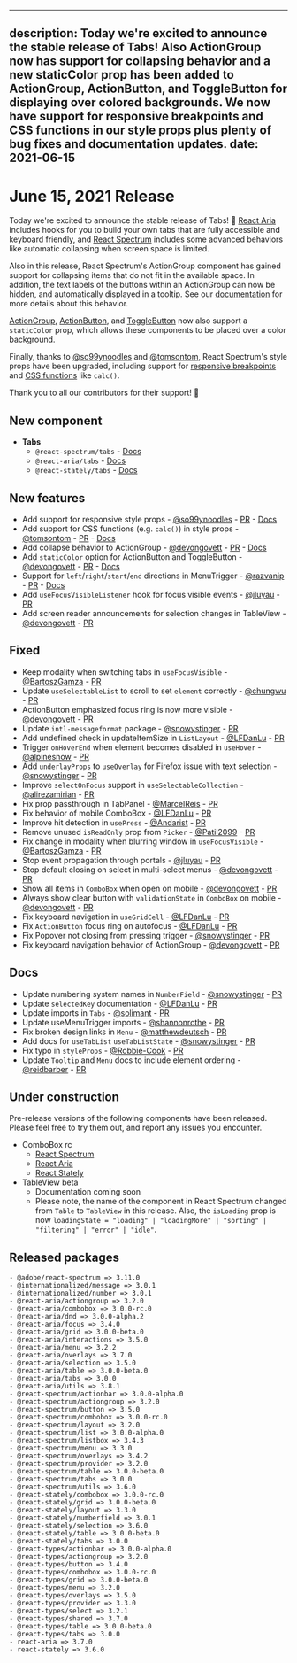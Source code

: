 <!-- Copyright 2020 Adobe. All rights reserved.
This file is licensed to you under the Apache License, Version 2.0 (the "License");
you may not use this file except in compliance with the License. You may obtain a copy
of the License at http://www.apache.org/licenses/LICENSE-2.0
Unless required by applicable law or agreed to in writing, software distributed under
the License is distributed on an "AS IS" BASIS, WITHOUT WARRANTIES OR REPRESENTATIONS
OF ANY KIND, either express or implied. See the License for the specific language
governing permissions and limitations under the License. -->


---
description: Today we're excited to announce the stable release of Tabs! Also ActionGroup now has support for collapsing behavior and a new staticColor prop has been added to ActionGroup, ActionButton, and ToggleButton for displaying over colored backgrounds. We now have support for responsive breakpoints and CSS functions in our style props plus plenty of bug fixes and documentation updates.
date: 2021-06-15
---

# June 15, 2021 Release

Today we're excited to announce the stable release of Tabs! 🎉 [React Aria](https://watheia.app/react-aria/useTabList.html) includes hooks for you to build your own tabs that are fully accessible and keyboard friendly, and [React Spectrum](https://watheia.app/react-spectrum/Tabs.html) includes some advanced behaviors like automatic collapsing when screen space is limited.

Also in this release, React Spectrum's ActionGroup component has gained support for collapsing items that do not fit in the available space. In addition, the text labels of the buttons within an ActionGroup can now be hidden, and automatically displayed in a tooltip. See our [documentation](https://watheia.app/react-spectrum/ActionGroup.html#collapsing-behavior) for more details about this behavior.

[ActionGroup](https://watheia.app/react-spectrum/ActionGroup.html#static-color), [ActionButton](https://watheia.app/react-spectrum/ActionButton.html#static-color), and [ToggleButton](https://watheia.app/react-spectrum/ToggleButton.html#static-color) now also support a `staticColor` prop, which allows these components to be placed over a color background.

Finally, thanks to [@so99ynoodles](https://github.com/so99ynoodles) and [@tomsontom](https://github.com/tomsontom), React Spectrum's style props have been upgraded, including support for [responsive breakpoints](https://watheia.app/react-spectrum/layout.html#responsive-layout) and [CSS functions](https://watheia.app/react-spectrum/styling.html#css-functions) like `calc()`.

Thank you to all our contributors for their support! 🤩

## New component
- **Tabs**
  - `@react-spectrum/tabs` - [Docs](https://watheia.app/react-spectrum/Tabs.html)
  - `@react-aria/tabs` - [Docs](https://watheia.app/react-aria/useTabList.html)
  - `@react-stately/tabs` - [Docs](https://watheia.app/react-stately/useTabListState.html)

## New features
- Add support for responsive style props - [@so99ynoodles](https://github.com/so99ynoodles) - [PR](https://gitlab.com/watheia/spectrum/pull/1684) - [Docs](https://watheia.app/react-spectrum/layout.html#responsive-layout)
- Add support for CSS functions (e.g. `calc()`) in style props - [@tomsontom](https://github.com/tomsontom) - [PR](https://gitlab.com/watheia/spectrum/pull/1774) - [Docs](https://watheia.app/react-spectrum/styling.html#css-functions)
- Add collapse behavior to ActionGroup - [@devongovett](https://github.com/devongovett) - [PR](https://gitlab.com/watheia/spectrum/pull/1919) - [Docs](https://watheia.app/react-spectrum/ActionGroup.html#collapsing-behavior)
- Add `staticColor` option for ActionButton and ToggleButton - [@devongovett](https://github.com/devongovett) - [PR](https://gitlab.com/watheia/spectrum/pull/1881) - [Docs](https://watheia.app/react-spectrum/ActionButton.html#static-color)
- Support for `left`/`right`/`start`/`end` directions in MenuTrigger - [@razvanip](https://github.com/razvanip) - [PR](https://gitlab.com/watheia/spectrum/pull/1868) - [Docs](https://watheia.app/react-spectrum/MenuTrigger.html#align-and-direction)
- Add `useFocusVisibleListener` hook for focus visible events - [@jluyau](https://github.com/jluyau) - [PR](https://gitlab.com/watheia/spectrum/pull/1875)
- Add screen reader announcements for selection changes in TableView - [@devongovett](https://github.com/devongovett) - [PR](https://gitlab.com/watheia/spectrum/pull/1929)

## Fixed
- Keep modality when switching tabs in `useFocusVisible` - [@BartoszGamza](https://github.com/BartoszGamza) - [PR](https://gitlab.com/watheia/spectrum/pull/1845)
- Update `useSelectableList` to scroll to set `element` correctly - [@chungwu](https://github.com/chungwu) - [PR](https://gitlab.com/watheia/spectrum/pull/1862)
- ActionButton emphasized focus ring is now more visible - [@devongovett](https://github.com/devongovett) - [PR](https://gitlab.com/watheia/spectrum/pull/1881)
- Update `intl-messageformat` package - [@snowystinger](https://github.com/snowystinger) - [PR](https://gitlab.com/watheia/spectrum/pull/1872)
- Add undefined check in updateItemSize in `ListLayout` - [@LFDanLu](https://github.com/LFDanLu) - [PR](https://gitlab.com/watheia/spectrum/pull/1920)
- Trigger `onHoverEnd` when element becomes disabled in `useHover` - [@alpinesnow](https://github.com/alpinesnow) - [PR](https://gitlab.com/watheia/spectrum/pull/1882)
- Add `underlayProps` to `useOverlay` for Firefox issue with text selection - [@snowystinger](https://github.com/snowystinger) - [PR](https://gitlab.com/watheia/spectrum/pull/1468)
- Improve `selectOnFocus` support in `useSelectableCollection` - [@alirezamirian](https://github.com/alirezamirian) - [PR](https://gitlab.com/watheia/spectrum/pull/1843)
- Fix prop passthrough in TabPanel - [@MarcelReis](https://github.com/MarcelReis) - [PR](https://gitlab.com/watheia/spectrum/pull/1894)
- Fix behavior of mobile ComboBox - [@LFDanLu](https://github.com/LFDanLu) - [PR](https://gitlab.com/watheia/spectrum/pull/1874)
- Improve hit detection in `usePress` - [@Andarist](https://github.com/Andarist) - [PR](https://gitlab.com/watheia/spectrum/pull/1613)
- Remove unused `isReadOnly` prop from `Picker` - [@Patil2099](https://github.com/Patil2099) - [PR](https://gitlab.com/watheia/spectrum/pull/1949)
- Fix change in modality when blurring window in `useFocusVisible` - [@BartoszGamza](https://github.com/BartoszGamza) - [PR](https://gitlab.com/watheia/spectrum/pull/1925)
- Stop event propagation through portals - [@jluyau](https://github.com/jluyau) - [PR](https://gitlab.com/watheia/spectrum/pull/1840)
- Stop default closing on select in multi-select menus - [@devongovett](https://github.com/devongovett) - [PR](https://gitlab.com/watheia/spectrum/pull/1969)
- Show all items in `ComboBox` when open on mobile - [@devongovett](https://github.com/devongovett) - [PR](https://gitlab.com/watheia/spectrum/pull/1971)
- Always show clear button with `validationState` in `ComboBox` on mobile - [@devongovett](https://github.com/devongovett) - [PR](https://gitlab.com/watheia/spectrum/pull/1972)
- Fix keyboard navigation in `useGridCell` - [@LFDanLu](https://github.com/LFDanLu) - [PR](https://gitlab.com/watheia/spectrum/pull/1990)
- Fix `ActionButton` focus ring on autofocus - [@LFDanLu](https://github.com/LFDanLu) - [PR](https://gitlab.com/watheia/spectrum/pull/1973)
- Fix Popover not closing from pressing trigger - [@snowystinger](https://github.com/snowystinger) - [PR](https://gitlab.com/watheia/spectrum/pull/1970)
- Fix keyboard navigation behavior of ActionGroup - [@devongovett](https://github.com/devongovett) - [PR](https://gitlab.com/watheia/spectrum/pull/1991/)

## Docs
- Update numbering system names in `NumberField`  - [@snowystinger](https://github.com/snowystinger) - [PR](https://gitlab.com/watheia/spectrum/pull/1876)
- Update `selectedKey` documentation - [@LFDanLu](https://github.com/LFDanLu) - [PR](https://gitlab.com/watheia/spectrum/pull/1670)
- Update imports in `Tabs` - [@solimant](https://github.com/solimant) - [PR](https://gitlab.com/watheia/spectrum/pull/1889)
- Update useMenuTrigger imports - [@shannonrothe](https://github.com/shannonrothe) - [PR](https://gitlab.com/watheia/spectrum/pull/1909)
- Fix broken design links in `Menu`  - [@matthewdeutsch](https://github.com/matthewdeutsch) - [PR](https://gitlab.com/watheia/spectrum/pull/1917)
- Add docs for `useTabList` `useTabListState` - [@snowystinger](https://github.com/snowystinger) - [PR](https://gitlab.com/watheia/spectrum/pull/1888)
- Fix typo in `styleProps` - [@Robbie-Cook](https://github.com/Robbie-Cook) - [PR](https://gitlab.com/watheia/spectrum/pull/1966)
- Update `Tooltip` and `Menu` docs to include element ordering - [@reidbarber](https://github.com/reidbarber) - [PR](https://gitlab.com/watheia/spectrum/pull/2006)

## Under construction

Pre-release versions of the following components have been released. Please feel free to try them out, and report any issues you encounter.

- ComboBox rc
  - [React Spectrum](https://watheia.app/react-spectrum/ComboBox.html)
  - [React Aria](https://watheia.app/react-aria/useComboBox.html)
  - [React Stately](https://watheia.app/react-stately/useComboBoxState.html)
- TableView beta
  - Documentation coming soon
  - Please note, the name of the component in React Spectrum changed from `Table` to `TableView` in this release. Also, the `isLoading` prop is now `loadingState = "loading" | "loadingMore" | "sorting" | "filtering" | "error" | "idle"`.

## Released packages
```
- @adobe/react-spectrum => 3.11.0
- @internationalized/message => 3.0.1
- @internationalized/number => 3.0.1
- @react-aria/actiongroup => 3.2.0
- @react-aria/combobox => 3.0.0-rc.0
- @react-aria/dnd => 3.0.0-alpha.2
- @react-aria/focus => 3.4.0
- @react-aria/grid => 3.0.0-beta.0
- @react-aria/interactions => 3.5.0
- @react-aria/menu => 3.2.2
- @react-aria/overlays => 3.7.0
- @react-aria/selection => 3.5.0
- @react-aria/table => 3.0.0-beta.0
- @react-aria/tabs => 3.0.0
- @react-aria/utils => 3.8.1
- @react-spectrum/actionbar => 3.0.0-alpha.0
- @react-spectrum/actiongroup => 3.2.0
- @react-spectrum/button => 3.5.0
- @react-spectrum/combobox => 3.0.0-rc.0
- @react-spectrum/layout => 3.2.0
- @react-spectrum/list => 3.0.0-alpha.0
- @react-spectrum/listbox => 3.4.3
- @react-spectrum/menu => 3.3.0
- @react-spectrum/overlays => 3.4.2
- @react-spectrum/provider => 3.2.0
- @react-spectrum/table => 3.0.0-beta.0
- @react-spectrum/tabs => 3.0.0
- @react-spectrum/utils => 3.6.0
- @react-stately/combobox => 3.0.0-rc.0
- @react-stately/grid => 3.0.0-beta.0
- @react-stately/layout => 3.3.0
- @react-stately/numberfield => 3.0.1
- @react-stately/selection => 3.6.0
- @react-stately/table => 3.0.0-beta.0
- @react-stately/tabs => 3.0.0
- @react-types/actionbar => 3.0.0-alpha.0
- @react-types/actiongroup => 3.2.0
- @react-types/button => 3.4.0
- @react-types/combobox => 3.0.0-rc.0
- @react-types/grid => 3.0.0-beta.0
- @react-types/menu => 3.2.0
- @react-types/overlays => 3.5.0
- @react-types/provider => 3.3.0
- @react-types/select => 3.2.1
- @react-types/shared => 3.7.0
- @react-types/table => 3.0.0-beta.0
- @react-types/tabs => 3.0.0
- react-aria => 3.7.0
- react-stately => 3.6.0
```
